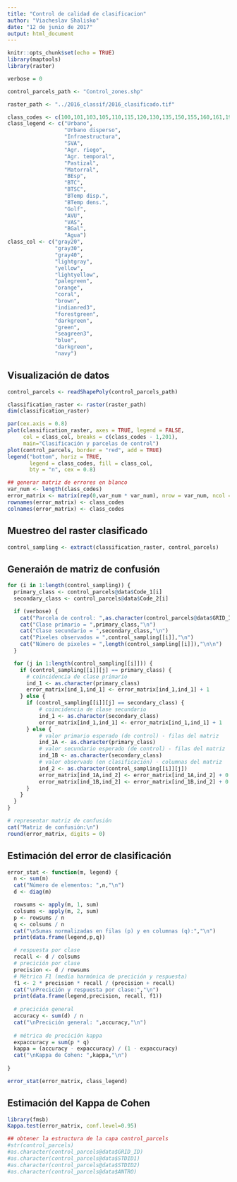 ---
title: "Control de calidad de clasificacion"
author: "Viacheslav Shalisko"
date: "12 de junio de 2017"
output: html_document
---

```{r setup, include=FALSE}
knitr::opts_chunk$set(echo = TRUE)
library(maptools)
library(raster)
```

```{r}
verbose = 0

control_parcels_path <- "Control_zones.shp"

raster_path <- "../2016_classif/2016_clasificado.tif"

class_codes <- c(100,101,103,105,110,115,120,130,135,150,155,160,161,190,192,195,197,200)
class_legend <- c("Urbano",
                  "Urbano disperso",
                  "Infraestructura",
                  "SVA",
                  "Agr. riego",
                  "Agr. temporal",
                  "Pastizal",
                  "Matorral",
                  "BEsp",
                  "BTC",
                  "BTSC",
                  "BTemp disp.",
                  "BTemp dens.",
                  "Golf",
                  "AVU",
                  "VAS",
                  "BGal",
                  "Agua")
class_col <- c("gray20",
               "gray30",
               "gray40",
               "lightgray",
               "yellow",
               "lightyellow",
               "palegreen",
               "orange",
               "coral",
               "brown",
               "indianred3",
               "forestgreen",
               "darkgreen",
               "green",
               "seagreen3",
               "blue",
               "darkgreen",
               "navy")

```

## Visualización de datos 

```{r fig.height= 17, fig.width = 12}
control_parcels <- readShapePoly(control_parcels_path)

classification_raster <- raster(raster_path)
dim(classification_raster)

par(cex.axis = 0.8)
plot(classification_raster, axes = TRUE, legend = FALSE, 
     col = class_col, breaks = c(class_codes - 1,201), 
     main="Clasificación y parcelas de control")
plot(control_parcels, border = "red", add = TRUE)
legend("bottom", horiz = TRUE,
       legend = class_codes, fill = class_col, 
       bty = "n", cex = 0.8)
```

```{r}
## generar matriz de errores en blanco
var_num <- length(class_codes)
error_matrix <- matrix(rep(0,var_num * var_num), nrow = var_num, ncol = var_num)
rownames(error_matrix) <- class_codes
colnames(error_matrix) <- class_codes
```

## Muestreo del raster clasificado

```{r}
control_sampling <- extract(classification_raster, control_parcels)
```

## Generaión de matriz de confusión

```{r}

for (i in 1:length(control_sampling)) {
  primary_class <- control_parcels@data$Code_1[i]
  secondary_class <- control_parcels@data$Code_2[i]

  if (verbose) {
    cat("Parcela de control: ",as.character(control_parcels@data$GRID_ID[i]),"\n")
    cat("Clase primario = ",primary_class,"\n")
    cat("Clase secundario = ",secondary_class,"\n")
    cat("Pixeles observados = ",control_sampling[[i]],"\n")
    cat("Número de pixeles = ",length(control_sampling[[i]]),"\n\n")
  }  

  for (j in 1:length(control_sampling[[i]])) {
    if (control_sampling[[i]][j] == primary_class) {
      # coincidencia de clase primario
      ind_1 <- as.character(primary_class)
      error_matrix[ind_1,ind_1] <- error_matrix[ind_1,ind_1] + 1
    } else {
      if (control_sampling[[i]][j] == secondary_class) {
          # coincidencia de clase secundario
          ind_1 <- as.character(secondary_class)
          error_matrix[ind_1,ind_1] <- error_matrix[ind_1,ind_1] + 1
      } else {
          # valor primario esperado (de control) - filas del matriz
          ind_1A <- as.character(primary_class)
          # valor secundario esperado (de control) - filas del matriz          
          ind_1B <- as.character(secondary_class)          
          # valor observado (en clasificación) - columnas del matriz
          ind_2 <- as.character(control_sampling[[i]][j])
          error_matrix[ind_1A,ind_2] <- error_matrix[ind_1A,ind_2] + 0.5
          error_matrix[ind_1B,ind_2] <- error_matrix[ind_1B,ind_2] + 0.5
      }    
    }
  }
}

# representar matriz de confusión
cat("Matriz de confusión:\n")
round(error_matrix, digits = 0)

```

## Estimación del error de clasificación

```{r}
error_stat <- function(m, legend) {
  n <- sum(m)
  cat("Número de elementos: ",n,"\n")
  d <- diag(m)

  rowsums <- apply(m, 1, sum)
  colsums <- apply(m, 2, sum)
  p <- rowsums / n
  q <- colsums / n
  cat("\nSumas normalizadas en filas (p) y en columnas (q):","\n")
  print(data.frame(legend,p,q))

  # respuesta por clase
  recall <- d / colsums 
  # precición por clase
  precision <- d / rowsums 
  # Métrica F1 (media harmónica de precición y respuesta)
  f1 <- 2 * precision * recall / (precision + recall)
  cat("\nPrecición y respuesta por clase:","\n")
  print(data.frame(legend,precision, recall, f1))
  
  # precición general
  accuracy <- sum(d) / n
  cat("\nPrecición general: ",accuracy,"\n")  
  
  # métrica de precición kappa
  expaccuracy = sum(p * q)
  kappa = (accuracy - expaccuracy) / (1 - expaccuracy)
  cat("\nKappa de Cohen: ",kappa,"\n")
  
}

error_stat(error_matrix, class_legend)

```

## Estimación del Kappa de Cohen

```{r}
library(fmsb)
Kappa.test(error_matrix, conf.level=0.95) 

## obtener la estructura de la capa control_parcels
#str(control_parcels)
#as.character(control_parcels@data$GRID_ID)
#as.character(control_parcels@data$STDID1)
#as.character(control_parcels@data$STDID2)
#as.character(control_parcels@data$ANTRO)
```

